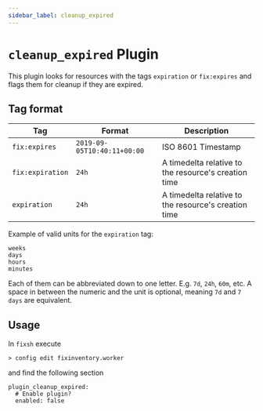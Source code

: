```yaml
---
sidebar_label: cleanup_expired
---
```


# `cleanup_expired` Plugin

This plugin looks for resources with the tags `expiration` or `fix:expires` and flags them for cleanup if they are expired.

## Tag format

| Tag              | Format                      | Description                                          |
| ---------------- | --------------------------- | ---------------------------------------------------- |
| `fix:expires`    | `2019-09-05T10:40:11+00:00` | ISO 8601 Timestamp                                   |
| `fix:expiration` | `24h`                       | A timedelta relative to the resource's creation time |
| `expiration`     | `24h`                       | A timedelta relative to the resource's creation time |

Example of valid units for the `expiration` tag:

```
weeks
days
hours
minutes
```

Each of them can be abbreviated down to one letter. E.g. `7d`, `24h`, `60m`, etc. A space in between the numeric and the unit is optional, meaning `7d` and `7 days` are equivalent.

## Usage

In `fixsh` execute

```
> config edit fixinventory.worker
```

and find the following section

```
plugin_cleanup_expired:
  # Enable plugin?
  enabled: false
```
